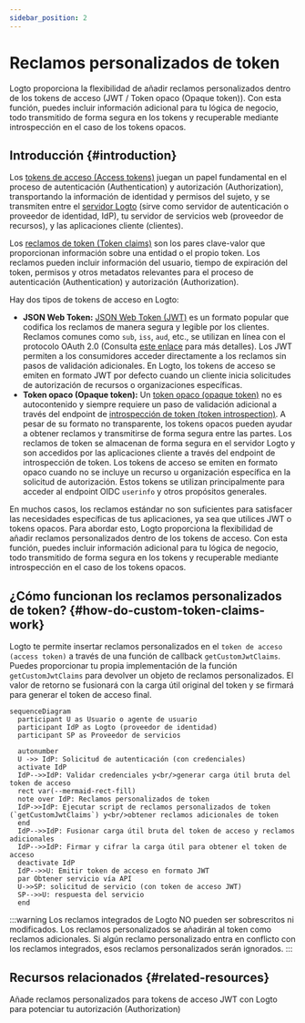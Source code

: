 ```yaml
---
sidebar_position: 2
---
```


# Reclamos personalizados de token

Logto proporciona la flexibilidad de añadir reclamos personalizados dentro de los tokens de acceso (JWT / Token opaco (Opaque token)). Con esta función, puedes incluir información adicional para tu lógica de negocio, todo transmitido de forma segura en los tokens y recuperable mediante introspección en el caso de los tokens opacos.

## Introducción \{#introduction}

Los [tokens de acceso (Access tokens)](https://auth.wiki/access-token) juegan un papel fundamental en el proceso de autenticación (Authentication) y autorización (Authorization), transportando la información de identidad y permisos del sujeto, y se transmiten entre el [servidor Logto](/concepts/core-service) (sirve como servidor de autenticación o proveedor de identidad, IdP), tu servidor de servicios web (proveedor de recursos), y las aplicaciones cliente (clientes).

Los [reclamos de token (Token claims)](https://auth.wiki/claim) son los pares clave-valor que proporcionan información sobre una entidad o el propio token. Los reclamos pueden incluir información del usuario, tiempo de expiración del token, permisos y otros metadatos relevantes para el proceso de autenticación (Authentication) y autorización (Authorization).

Hay dos tipos de tokens de acceso en Logto:

- **JSON Web Token:** [JSON Web Token (JWT)](https://auth.wiki/jwt) es un formato popular que codifica los reclamos de manera segura y legible por los clientes. Reclamos comunes como `sub`, `iss`, `aud`, etc., se utilizan en línea con el protocolo OAuth 2.0 (Consulta [este enlace](https://datatracker.ietf.org/doc/html/rfc7519#section-4) para más detalles). Los JWT permiten a los consumidores acceder directamente a los reclamos sin pasos de validación adicionales. En Logto, los tokens de acceso se emiten en formato JWT por defecto cuando un cliente inicia solicitudes de autorización de recursos o organizaciones específicas.
- **Token opaco (Opaque token):** Un [token opaco (opaque token)](http://localhost:3000/concepts/opaque-token) no es autocontenido y siempre requiere un paso de validación adicional a través del endpoint de [introspección de token (token introspection)](https://auth.wiki/token-introspection). A pesar de su formato no transparente, los tokens opacos pueden ayudar a obtener reclamos y transmitirse de forma segura entre las partes. Los reclamos de token se almacenan de forma segura en el servidor Logto y son accedidos por las aplicaciones cliente a través del endpoint de introspección de token. Los tokens de acceso se emiten en formato opaco cuando no se incluye un recurso u organización específica en la solicitud de autorización. Estos tokens se utilizan principalmente para acceder al endpoint OIDC `userinfo` y otros propósitos generales.

En muchos casos, los reclamos estándar no son suficientes para satisfacer las necesidades específicas de tus aplicaciones, ya sea que utilices JWT o tokens opacos. Para abordar esto, Logto proporciona la flexibilidad de añadir reclamos personalizados dentro de los tokens de acceso. Con esta función, puedes incluir información adicional para tu lógica de negocio, todo transmitido de forma segura en los tokens y recuperable mediante introspección en el caso de los tokens opacos.

## ¿Cómo funcionan los reclamos personalizados de token? \{#how-do-custom-token-claims-work}

Logto te permite insertar reclamos personalizados en el `token de acceso (access token)` a través de una función de callback `getCustomJwtClaims`. Puedes proporcionar tu propia implementación de la función `getCustomJwtClaims` para devolver un objeto de reclamos personalizados. El valor de retorno se fusionará con la carga útil original del token y se firmará para generar el token de acceso final.

```mermaid
sequenceDiagram
  participant U as Usuario o agente de usuario
  participant IdP as Logto (proveedor de identidad)
  participant SP as Proveedor de servicios

  autonumber
  U ->> IdP: Solicitud de autenticación (con credenciales)
  activate IdP
  IdP-->>IdP: Validar credenciales y<br/>generar carga útil bruta del token de acceso
  rect var(--mermaid-rect-fill)
  note over IdP: Reclamos personalizados de token
  IdP->>IdP: Ejecutar script de reclamos personalizados de token (`getCustomJwtClaims`) y<br/>obtener reclamos adicionales de token
  end
  IdP-->>IdP: Fusionar carga útil bruta del token de acceso y reclamos adicionales
  IdP-->>IdP: Firmar y cifrar la carga útil para obtener el token de acceso
  deactivate IdP
  IdP-->>U: Emitir token de acceso en formato JWT
  par Obtener servicio vía API
  U->>SP: solicitud de servicio (con token de acceso JWT)
  SP-->>U: respuesta del servicio
  end
```

:::warning
Los reclamos integrados de Logto NO pueden ser sobrescritos ni modificados. Los reclamos personalizados se añadirán al token como reclamos adicionales. Si algún reclamo personalizado entra en conflicto con los reclamos integrados, esos reclamos personalizados serán ignorados.
:::

## Recursos relacionados \{#related-resources}

<Url href="https://blog.logto.io/glance-on-custom-jwt-access-token-claims">
  Añade reclamos personalizados para tokens de acceso JWT con Logto para potenciar tu autorización
  (Authorization)
</Url>
